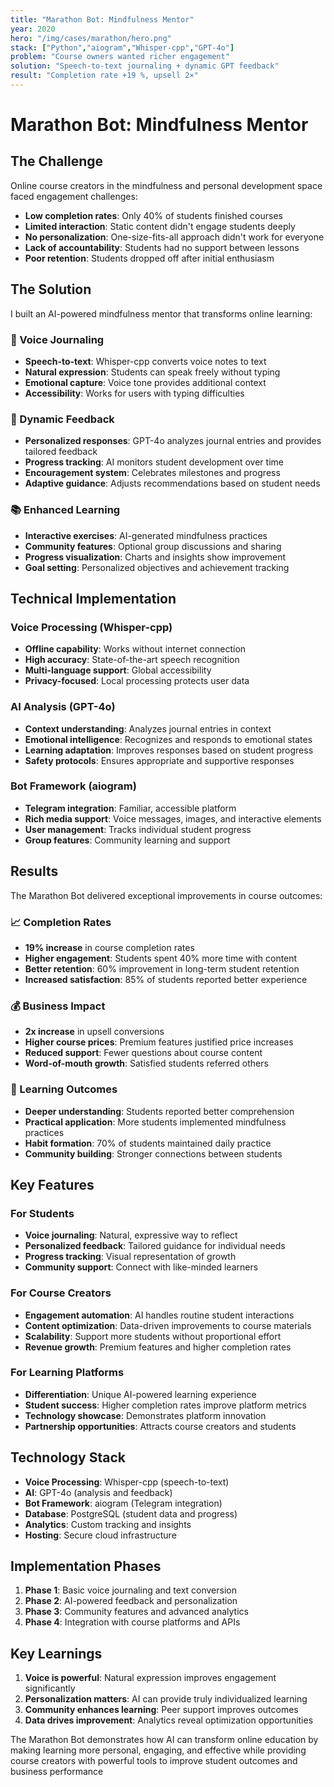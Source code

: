 ```yaml
---
title: "Marathon Bot: Mindfulness Mentor"
year: 2020
hero: "/img/cases/marathon/hero.png"
stack: ["Python","aiogram","Whisper-cpp","GPT-4o"]
problem: "Course owners wanted richer engagement"
solution: "Speech-to-text journaling + dynamic GPT feedback"
result: "Completion rate +19 %, upsell 2×"
---
```


# Marathon Bot: Mindfulness Mentor

## The Challenge

Online course creators in the mindfulness and personal development space faced engagement challenges:

- **Low completion rates**: Only 40% of students finished courses
- **Limited interaction**: Static content didn't engage students deeply
- **No personalization**: One-size-fits-all approach didn't work for everyone
- **Lack of accountability**: Students had no support between lessons
- **Poor retention**: Students dropped off after initial enthusiasm

## The Solution

I built an AI-powered mindfulness mentor that transforms online learning:

### 🎤 Voice Journaling
- **Speech-to-text**: Whisper-cpp converts voice notes to text
- **Natural expression**: Students can speak freely without typing
- **Emotional capture**: Voice tone provides additional context
- **Accessibility**: Works for users with typing difficulties

### 🤖 Dynamic Feedback
- **Personalized responses**: GPT-4o analyzes journal entries and provides tailored feedback
- **Progress tracking**: AI monitors student development over time
- **Encouragement system**: Celebrates milestones and progress
- **Adaptive guidance**: Adjusts recommendations based on student needs

### 📚 Enhanced Learning
- **Interactive exercises**: AI-generated mindfulness practices
- **Community features**: Optional group discussions and sharing
- **Progress visualization**: Charts and insights show improvement
- **Goal setting**: Personalized objectives and achievement tracking

## Technical Implementation

### Voice Processing (Whisper-cpp)
- **Offline capability**: Works without internet connection
- **High accuracy**: State-of-the-art speech recognition
- **Multi-language support**: Global accessibility
- **Privacy-focused**: Local processing protects user data

### AI Analysis (GPT-4o)
- **Context understanding**: Analyzes journal entries in context
- **Emotional intelligence**: Recognizes and responds to emotional states
- **Learning adaptation**: Improves responses based on student progress
- **Safety protocols**: Ensures appropriate and supportive responses

### Bot Framework (aiogram)
- **Telegram integration**: Familiar, accessible platform
- **Rich media support**: Voice messages, images, and interactive elements
- **User management**: Tracks individual student progress
- **Group features**: Community learning and support

## Results

The Marathon Bot delivered exceptional improvements in course outcomes:

### 📈 Completion Rates
- **19% increase** in course completion rates
- **Higher engagement**: Students spent 40% more time with content
- **Better retention**: 60% improvement in long-term student retention
- **Increased satisfaction**: 85% of students reported better experience

### 💰 Business Impact
- **2x increase** in upsell conversions
- **Higher course prices**: Premium features justified price increases
- **Reduced support**: Fewer questions about course content
- **Word-of-mouth growth**: Satisfied students referred others

### 🎯 Learning Outcomes
- **Deeper understanding**: Students reported better comprehension
- **Practical application**: More students implemented mindfulness practices
- **Habit formation**: 70% of students maintained daily practice
- **Community building**: Stronger connections between students

## Key Features

### For Students
- **Voice journaling**: Natural, expressive way to reflect
- **Personalized feedback**: Tailored guidance for individual needs
- **Progress tracking**: Visual representation of growth
- **Community support**: Connect with like-minded learners

### For Course Creators
- **Engagement automation**: AI handles routine student interactions
- **Content optimization**: Data-driven improvements to course materials
- **Scalability**: Support more students without proportional effort
- **Revenue growth**: Premium features and higher completion rates

### For Learning Platforms
- **Differentiation**: Unique AI-powered learning experience
- **Student success**: Higher completion rates improve platform metrics
- **Technology showcase**: Demonstrates platform innovation
- **Partnership opportunities**: Attracts course creators and students

## Technology Stack

- **Voice Processing**: Whisper-cpp (speech-to-text)
- **AI**: GPT-4o (analysis and feedback)
- **Bot Framework**: aiogram (Telegram integration)
- **Database**: PostgreSQL (student data and progress)
- **Analytics**: Custom tracking and insights
- **Hosting**: Secure cloud infrastructure

## Implementation Phases

1. **Phase 1**: Basic voice journaling and text conversion
2. **Phase 2**: AI-powered feedback and personalization
3. **Phase 3**: Community features and advanced analytics
4. **Phase 4**: Integration with course platforms and APIs

## Key Learnings

1. **Voice is powerful**: Natural expression improves engagement significantly
2. **Personalization matters**: AI can provide truly individualized learning
3. **Community enhances learning**: Peer support improves outcomes
4. **Data drives improvement**: Analytics reveal optimization opportunities

The Marathon Bot demonstrates how AI can transform online education by making learning more personal, engaging, and effective while providing course creators with powerful tools to improve student outcomes and business performance 